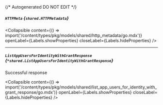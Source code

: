 {/* Autogenerated DO NOT EDIT  */}

##### `HTTPMeta` *{`shared.HTTPMetadata`}*

<Collapsible content={() => import('/content/types/pkg/models/shared/http_metadata/go.mdx')} openLabel={Labels.showProperties} closeLabel={Labels.hideProperties} />


---
##### `ListAppUsersForIdentityWithGrantResponse` *{`*shared.ListAppUsersForIdentityWithGrantResponse`}*
Successful response

<Collapsible content={() => import('/content/types/pkg/models/shared/list_app_users_for_identity_with_grant_response/go.mdx')} openLabel={Labels.showProperties} closeLabel={Labels.hideProperties} />



